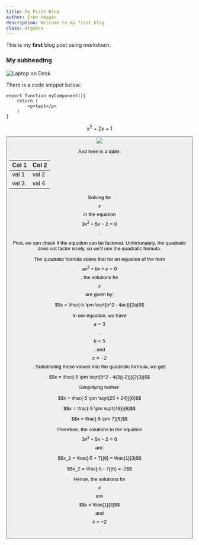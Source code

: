 ```yaml
---
title: My First Blog
author: Eren Yeager
description: Welcome to my first blog.
class: Algebra
---
```


This is my **first** blog post using *markdown*.

### My subheading

![Laptop on Desk](/img/laptop.jpg)

There is a code snippet below:
```
export function myComponent(){
    return (
        <p>test</p>
    )
}
```

$$ x^2+2x+1 $$ 


<Button text="my button"/>
<Image src="/img/triangle.png" />

And here is a table:

| Col 1 | Col 2 |
| ----- | ----- |
| val 1 | val 2 |
| val 3 | val 4 |


Solving for $$x$$ in the equation $$3x^2 + 5x - 2 = 0$$:

First, we can check if the equation can be factored. Unfortunately, the quadratic does not factor nicely, so we'll use the quadratic formula.

The quadratic formula states that for an equation of the form $$ax^2 + bx + c = 0$$, the solutions for $$x$$ are given by:

$$x = \frac{-b \pm \sqrt{b^2 - 4ac}}{2a}$$

In our equation, we have $$a = 3$$, $$b = 5$$, and $$c = -2$$. Substituting these values into the quadratic formula, we get:

$$x = \frac{-5 \pm \sqrt{5^2 - 4(3)(-2)}}{2(3)}$$

Simplifying further:

$$x = \frac{-5 \pm \sqrt{25 + 24}}{6}$$

$$x = \frac{-5 \pm \sqrt{49}}{6}$$

$$x = \frac{-5 \pm 7}{6}$$

Therefore, the solutions to the equation $$3x^2 + 5x - 2 = 0$$ are:

$$x_1 = \frac{-5 + 7}{6} = \frac{1}{3}$$

$$x_2 = \frac{-5 - 7}{6} = -2$$

Hence, the solutions for $$x$$ are $$x = \frac{1}{3}$$ and $$x = -2$$.

